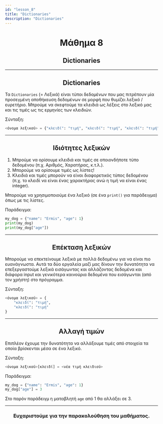 ```yaml
---
id: "lesson_8"
title: "Dictionaries"
description: "Dictionaries"
---
```


<h1 style="text-align: center;"> Μάθημα 8 </h1>

<h2 style="text-align: center;"> Dictionaries </h2>

---

<h2 style="text-align: center;"> Dictionaries </h2>

Τα ```Dictionaries``` (= Λεξικά) είναι τύποι δεδομένων που μας πιτρέπουν μία προσεγμένη αποθήκευση δεδομένων σε μορφή που θυμίζει λεξικό / ευρετήριο. 
Μπρούμε να σκεφτούμε τα κλειδιά ως λέξεις στο λεξικό μας και τις τιμές ως τις ερμηνίες των κλειδιών.

Σύνταξη:
```python
<όνομα λεξικού> = {"κλειδί": "τιμή", "κλειδί": "τιμή", "κλειδί": "τιμή"}
```

---

<h2 style="text-align: center;"> Ιδιότητες λεξικών </h2>

1) Μπρούμε να ορίσουμε κλειδιά και τιμές σε οποιονδήποτε τύπο δεδομένου (π.χ. Αριθμός, Χαρατήρας, κ.τ.λ.).
2) Μπορούμε να ορίσουμε τιμές ως λίστες!
3) Κλειδιά και τιμές μπορούν να είναι διαφορετικός τύπος δεδομένου (π.χ. το κλειδί να είναι ένας χαρακτήρας ανώ η τιμή να είναι ένας integer).

Μπορούμε να χρησιμοποιούμε ένα λεξικό (σε ένα ```print()``` για παράδειγμα) όπως με τις λίστες.

Παράδειγμα:
```python
my_dog = {"name": "Ermis", "age": 1}
print(my_dog)
print(my_dog["age"])
```

---

<h2 style="text-align: center;"> Επέκταση λεξικών </h2>

Μπορούμε να επεκτείνουμε λεξικά με πολλά δεδομένω για να είναι πιο ευανάγνωστα.
Αυτά τα δύο εργαλεία μαζί μας δίνουν την δυνατότητα να επεξεργαστούμε λεξικά  εισάγωντας και αλλάζοντας δεδομένα και διάφορα input και γενικότερα καινούρια δεδομένα που εισάγωνται (από τον χρήστη) στο πρόγραμμα.

Σύνταξη:
```python
<όνομα λεξικού> = {
    "κλειδί": "τιμή",
    "κλειδί": "τιμή"
}
```

---

<h2 style="text-align: center;"> Αλλαγή τιμών </h2>

Επιπλέον έχουμε την δυνατότητα να αλλάξουμε τιμές από στοιχεία τα οποία βρίσκενται μέσα σε ένα λεξικό.

Σύνταξη:
```python
<όνομα λεξικού>[κλειδί] = <νέα τιμή κλειδιού>
```

Παράδειγμα:
```python
my_dog = {"name": "Ermis", "age": 1}
my_dog["age"] = 3
```
Στο παρόν παράδειγμ η ματαβλητή ```age``` από 1 θα αλλάξει σε 3.

---

<h3 style="text-align: center;"> Ευχαριστούμε για την παρακολούθηση του μαθήματος. </h3>